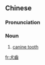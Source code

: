 {{also|犬齿}}
==Chinese==
{{zh-forms|s=犬齿}}

===Pronunciation===
{{zh-pron
|m=quǎnchǐ
|c=hyun2 ci2
|cat=n
}}

===Noun===
{{zh-noun}}

# [[canine tooth]]

{{zh-cat|Anatomy}}

[[fr:犬齒]]